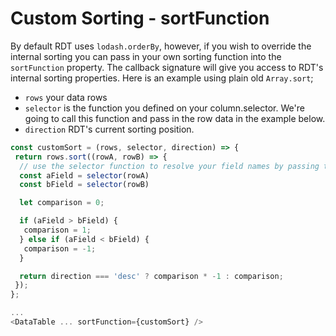 
# Custom Sorting - sortFunction

By default RDT uses `lodash.orderBy`, however, if you wish to override the internal sorting you can pass in your own sorting function into the `sortFunction` property. The callback signature will give you access to RDT's internal sorting properties. Here is an example using plain old `Array.sort`;

- `rows` your data rows
- `selector` is the function you defined on your column.selector. We're going to call this function and pass in the row data in the example below.
- `direction` RDT's current sorting position.

```js
const customSort = (rows, selector, direction) => {
 return rows.sort((rowA, rowB) => {
  // use the selector function to resolve your field names by passing the sort comparitors
  const aField = selector(rowA)
  const bField = selector(rowB)

  let comparison = 0;

  if (aField > bField) {
   comparison = 1;
  } else if (aField < bField) {
   comparison = -1;
  }

  return direction === 'desc' ? comparison * -1 : comparison;
 });
};

...
<DataTable ... sortFunction={customSort} />
```

<Preview>
  <Story id="sorting-custom-sort--custom-sort" />
</Preview>